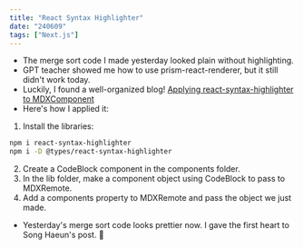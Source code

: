 ```yaml
---
title: "React Syntax Highlighter"
date: "240609"
tags: ["Next.js"]
---
```


- The merge sort code I made yesterday looked plain without highlighting.
- GPT teacher showed me how to use prism-react-renderer, but it still didn't work today.
- Luckily, I found a well-organized blog! [Applying react-syntax-highlighter to MDXComponent](https://velog.io/@songhaeunsong/Next.js-%EB%B8%94%EB%A1%9C%EA%B7%B8%EC%97%90-react-syntax-highlighter%EC%A0%81%EC%9A%A9%ED%95%98%EA%B8%B0)
- Here's how I applied it:

1. Install the libraries:

```bash
npm i react-syntax-highlighter
npm i -D @types/react-syntax-highlighter
```

2. Create a CodeBlock component in the components folder.
3. In the lib folder, make a component object using CodeBlock to pass to MDXRemote.
4. Add a components property to MDXRemote and pass the object we just made.

- Yesterday's merge sort code looks prettier now. I gave the first heart to Song Haeun's post. 🤍
